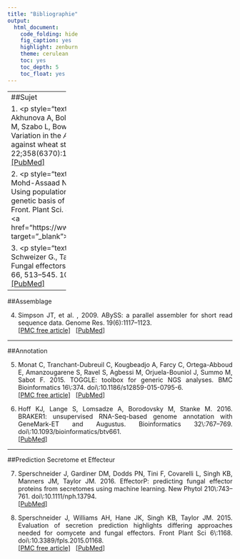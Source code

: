 ```yaml
---
title: "Bibliographie"
output:
  html_document:
    code_folding: hide
    fig_caption: yes
    highlight: zenburn
    theme: cerulean
    toc: yes
    toc_depth: 5
    toc_float: yes
---
```


------------------
##Sujet

1. <p style="text-align:justify";>Salcedo A, Rutter W, Wang S, Akhunova A, Bolus S, Chao S, Anderson N, De Soto MF, Rouse M, Szabo L, Bowden RL, Dubcovsky J, Akhunov E, 2017. Variation in the <i>AvrSr35</i> gene determines <i>Sr35</i> resistance against wheat stem rust race Ug99. Science. 22;358(6370):1604-1606. doi\: 10.1126/science.aao7294.<br> <a href="https://www.ncbi.nlm.nih.gov/pubmed/29269474" target="_blank">[PubMed]</a></br> </p>

2. <p style="text-align:justify";>Plissonneau C., Benevenuto J., Mohd-Assaad N., Fouché S., Hartmann F. E., Croll D. (2017). Using population and comparative genomics to understand the genetic basis of effector-driven fungal pathogen evolution. Front. Plant Sci. 8, 1–15. 10.3389/fpls.2017.00119. <br> <a href="https://www.ncbi.nlm.nih.gov/pmc/articles/PMC5289978/ target="_blank">[PMC free article]</a> &nbsp; <a href="https://www.ncbi.nlm.nih.gov/pubmed/28217138" target="_blank">[PubMed]</a></br> </p>

3. <p style="text-align:justify";>Lo Presti L., Lanver D., Schweizer G., Tanaka S., Liang L., Tollot M., et al. . (2015). Fungal effectors and plant susceptibility. Annu. Rev. Plant Biol. 66, 513–545. 10.1146/annurev-arplant-043014-114623.<br> <a href="https://www.ncbi.nlm.nih.gov/pubmed/25923844" target="_blank">[PubMed]</a></br> </p>

------------------

##Assemblage

4. <p style="text-align:justify";>Simpson JT, et al. , 2009. ABySS: a parallel assembler for short read sequence data. Genome Res. 19(6):1117–1123.<br> <a href="https://www.ncbi.nlm.nih.gov/pmc/articles/PMC2694472/" target="_blank">[PMC free article]</a> &nbsp; <a href="https://www.ncbi.nlm.nih.gov/pubmed/19251739" target="_blank">[PubMed]</a></br> </p>

------------------

##Annotation

5. <p style="text-align:justify";>Monat C, Tranchant-Dubreuil C, Kougbeadjo A, Farcy C, Ortega-Abboud E, Amanzougarene S, Ravel S, Agbessi M, Orjuela-Bouniol J, Summo M, Sabot F. 2015. TOGGLE: toolbox for generic NGS analyses. BMC Bioinformatics 16\:374. doi\:10.1186/s12859-015-0795-6.<br> <a href="https://www.ncbi.nlm.nih.gov/pmc/articles/PMC4640241/" target="_blank">[PMC free article]</a> &nbsp; <a href="https://www.ncbi.nlm.nih.gov/pubmed/26552596" target="_blank">[PubMed]</a></br> </p>

6. <p style="text-align:justify";>Hoff KJ, Lange S, Lomsadze A, Borodovsky M, Stanke M. 2016. BRAKER1: unsupervised RNA-Seq-based genome annotation with GeneMark-ET and Augustus. Bioinformatics 32\:767–769. doi\:10.1093/bioinformatics/btv661.<br> <a href="https://www.ncbi.nlm.nih.gov/pubmed/26559507" target="_blank">[PubMed]</a></br></p>

------------------

##Prediction Secretome et Effecteur

7. <p style="text-align:justify";>Sperschneider J, Gardiner DM, Dodds PN, Tini F, Covarelli L, Singh KB, Manners JM, Taylor JM. 2016. EffectorP: predicting fungal effector proteins from secretomes using machine learning. New Phytol 210\:743–761. doi\:10.1111/nph.13794. <br> <a href="https://www.ncbi.nlm.nih.gov/pubmed/26680733" target="_blank">[PubMed]</a></br></p>

8. <p style="text-align:justify";>Sperschneider J, Williams AH, Hane JK, Singh KB, Taylor JM. 2015. Evaluation of secretion prediction highlights differing approaches needed for oomycete and fungal effectors. Front Plant Sci 6\:1168. doi\:10.3389/fpls.2015.01168. <br> <a href="https://www.ncbi.nlm.nih.gov/pmc/articles/PMC4688413/" target="_blank">[PMC free article]</a> &nbsp; <a href="https://www.ncbi.nlm.nih.gov/pubmed/26779196" target="_blank">[PubMed]</a> </br> </p>

